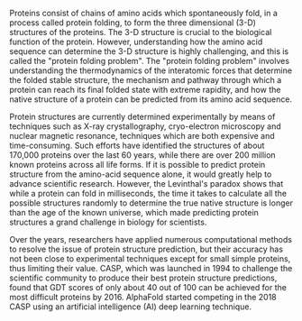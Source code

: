 

Proteins consist of chains of amino acids which spontaneously fold, in a process called protein folding, to form the three dimensional (3-D) structures of the proteins. The 3-D structure is crucial to the biological function of the protein. However, understanding how the amino acid sequence can determine the 3-D structure is highly challenging, and this is called the "protein folding problem". The "protein folding problem" involves understanding the thermodynamics of the interatomic forces that determine the folded stable structure, the mechanism and pathway through which a protein can reach its final folded state with extreme rapidity, and how the native structure of a protein can be predicted from its amino acid sequence.

Protein structures are currently determined experimentally by means of techniques such as X-ray crystallography, cryo-electron microscopy and nuclear magnetic resonance, techniques which are both expensive and time-consuming. Such efforts have identified the structures of about 170,000 proteins over the last 60 years, while there are over 200 million known proteins across all life forms. If it is possible to predict protein structure from the amino-acid sequence alone, it would greatly help to advance scientific research. However, the Levinthal's paradox shows that while a protein can fold in milliseconds, the time it takes to calculate all the possible structures randomly to determine the true native structure is longer than the age of the known universe, which made predicting protein structures a grand challenge in biology for scientists.

Over the years, researchers have applied numerous computational methods to resolve the issue of protein structure prediction, but their accuracy has not been close to experimental techniques except for small simple proteins, thus limiting their value. CASP, which was launched in 1994 to challenge the scientific community to produce their best protein structure predictions, found that GDT scores of only about 40 out of 100 can be achieved for the most difficult proteins by 2016. AlphaFold started competing in the 2018 CASP using an artificial intelligence (AI) deep learning technique.


